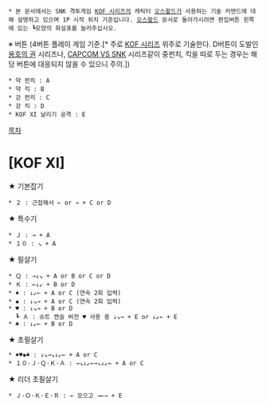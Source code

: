  * 본 문서에서는 SNK 격투게임 [[KOF 시리즈]]의 캐릭터 [[오스왈드]]가 사용하는 기술 커맨드에 대해 설명하고 있으며 1P 시작 위치 기준입니다. [[오스왈드]] 문서로 돌아가시려면 편집버튼 왼쪽에 있는 ┗모양의 화살표를 눌러주십시오.

※ 버튼 (4버튼 플레이 게임 기준.[* 주로 [[KOF 시리즈]] 위주로 기술한다. D버튼이 도발인 [[용호의 권]] 시리즈나, [[CAPCOM VS SNK]] 시리즈같이 중펀치, 킥을 따로 두는 경우는 해당 버튼에 대응되지 않을 수 있으니 주의.])
 * 약 펀치 : A
 * 약 킥 : B
 * 강 펀치 : C
 * 강 킥 : D
 * KOF XI 날리기 공격 : E

[[목차]]
= [KOF XI] =

★ 기본잡기
 * ２ : 근접해서 ← or → + C or D

★ 특수기
 * Ｊ : → + A
 * １０ : ↘ + A

★ 필살기
 * Ｑ : →↓↘ + A or B or C or D
 * Ｋ : ←↓↙ + B or D
 * ♠ : ↓↙← + A or C (연속 2회 입력)
 * ◆ : ↓↘→ + A or C (연속 2회 입력)
 * ♥ : ↓↘→ + B or D
   ┗ Ａ : 슈트 캔슬 버전 ♥ 사용 중 ↓↘→ + E or ↓↙← + E
 * ♣ : ↓↙← + B or D

★ 초필살기
 * ♠♥◆♣ : ↓↘→↘↓↙← + A or C
 * １０·Ｊ·Ｑ·Ｋ·Ａ : →↘↓↙←→↘↓↙← + A or C

★ 리더 초필살기
 * Ｊ·Ｏ·Ｋ·Ｅ·Ｒ : ← 모으고 →←→ + E
